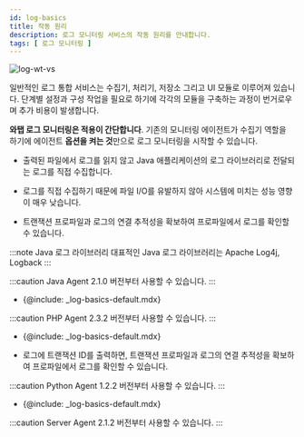```yaml
---
id: log-basics
title: 작동 원리
description: 로그 모니터링 서비스의 작동 원리를 안내합니다. 
tags: [ 로그 모니터링 ]
---
```



![log-wt-vs](/img/log-wt-vs.svg)

<!-- 상단 비교화면 디자인팀 요청~구조도 검토 필요 -->
일반적인 로그 통합 서비스는 수집기, 처리기, 저장소 그리고 UI 모듈로 이루어져 있습니다. 단계별 설정과 구성 작업을 필요로 하기에 각각의 모듈을 구축하는 과정이 번거로우며 추가 비용이 발생합니다.

**와탭 로그 모니터링은 적용이 간단합니다**. 기존의 모니터링 에이전트가 수집기 역할을 하기에 에이전트 **옵션을 켜는 것**만으로 로그 모니터링을 시작할 수 있습니다.

<Tabs>
<TabItem value="java" label="Java" default>

* 출력된 파일에서 로그를 읽지 않고 Java 애플리케이션의 로그 라이브러리로 전달되는 로그를 직접 수집합니다.  

* 로그를 직접 수집하기 때문에 파일 I/O를 유발하지 않아 시스템에 미치는 성능 영향이 매우 낮습니다.

* 트랜잭션 프로파일과 로그의 연결 추적성을 확보하여 프로파일에서 로그를 확인할 수 있습니다.

:::note Java 로그 라이브러리
대표적인 Java 로그 라이브러리는 Apache Log4j, Logback
:::

:::caution
Java Agent 2.1.0 버전부터 사용할 수 있습니다.
:::
</TabItem>
<TabItem value="php" label="PHP" default>

* {@include: _log-basics-default.mdx}  

:::caution
PHP Agent 2.3.2 버전부터 사용할 수 있습니다.
:::
</TabItem>
<TabItem value="python" label="Python" default>

* {@include: _log-basics-default.mdx}  

* 로그에 트랜잭션 ID를 출력하면, 트랜잭션 프로파일과 로그의 연결 추적성을 확보하여 프로파일에서 로그를 확인할 수 있습니다.  

:::caution
Python Agent 1.2.2 버전부터 사용할 수 있습니다.
:::
</TabItem>
<TabItem value="server" label="Server" default>

* {@include: _log-basics-default.mdx}   

:::caution
Server Agent 2.1.2 버전부터 사용할 수 있습니다.
:::
</TabItem>
</Tabs>